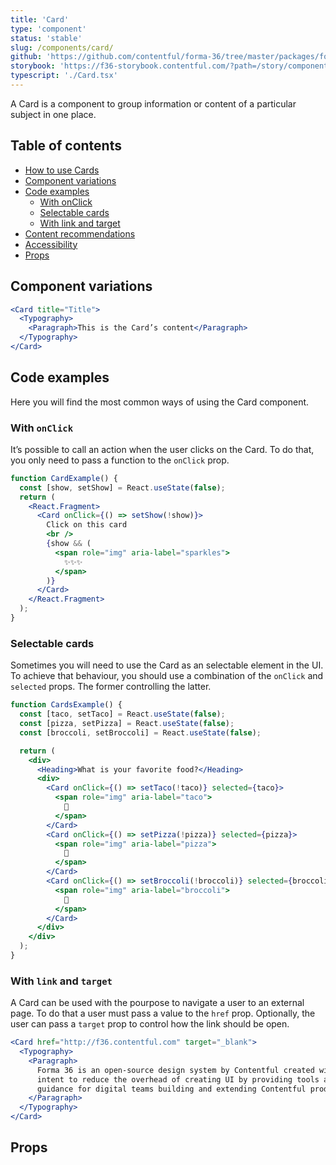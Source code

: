 ```yaml
---
title: 'Card'
type: 'component'
status: 'stable'
slug: /components/card/
github: 'https://github.com/contentful/forma-36/tree/master/packages/forma-36-react-components/src/components/Card'
storybook: 'https://f36-storybook.contentful.com/?path=/story/components-card--default'
typescript: './Card.tsx'
---
```


A Card is a component to group information or content of a particular subject in one place.

## Table of contents

- [How to use Cards](#how-to-use-buttons)
- [Component variations](#component-variations)
- [Code examples](#code-examples)
  - [With onClick](#with-onclick)
  - [Selectable cards](#selectable-cards)
  - [With link and target](#with-link-and-target)
- [Content recommendations](#content-recommendations)
- [Accessibility](#accessibility)
- [Props](#props)

## Component variations

```jsx
<Card title="Title">
  <Typography>
    <Paragraph>This is the Card’s content</Paragraph>
  </Typography>
</Card>
```

## Code examples

Here you will find the most common ways of using the Card component.

### With `onClick`

It’s possible to call an action when the user clicks on the Card. To do that, you only need to pass a function to the `onClick` prop.

```jsx
function CardExample() {
  const [show, setShow] = React.useState(false);
  return (
    <React.Fragment>
      <Card onClick={() => setShow(!show)}>
        Click on this card
        <br />
        {show && (
          <span role="img" aria-label="sparkles">
            ✨✨✨
          </span>
        )}
      </Card>
    </React.Fragment>
  );
}
```

### Selectable cards

Sometimes you will need to use the Card as an selectable element in the UI. To achieve that behaviour,
you should use a combination of the `onClick` and `selected` props. The former controlling the latter.

```jsx
function CardsExample() {
  const [taco, setTaco] = React.useState(false);
  const [pizza, setPizza] = React.useState(false);
  const [broccoli, setBroccoli] = React.useState(false);

  return (
    <div>
      <Heading>What is your favorite food?</Heading>
      <div>
        <Card onClick={() => setTaco(!taco)} selected={taco}>
          <span role="img" aria-label="taco">
            🌮
          </span>
        </Card>
        <Card onClick={() => setPizza(!pizza)} selected={pizza}>
          <span role="img" aria-label="pizza">
            🍕
          </span>
        </Card>
        <Card onClick={() => setBroccoli(!broccoli)} selected={broccoli}>
          <span role="img" aria-label="broccoli">
            🥦
          </span>
        </Card>
      </div>
    </div>
  );
}
```

### With `link` and `target`

A Card can be used with the pourpose to navigate a user to an external page. To do that a user must pass a value to the `href` prop.
Optionally, the user can pass a `target` prop to control how the link should be open.

```jsx
<Card href="http://f36.contentful.com" target="_blank">
  <Typography>
    <Paragraph>
      Forma 36 is an open-source design system by Contentful created with the
      intent to reduce the overhead of creating UI by providing tools and
      guidance for digital teams building and extending Contentful products.
    </Paragraph>
  </Typography>
</Card>
```

## Props


<Props of="Card" />
